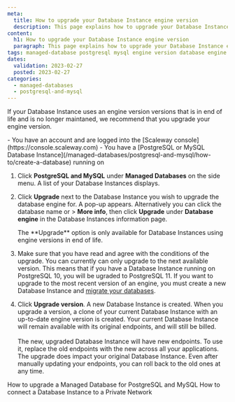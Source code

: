 ```yaml
---
meta:
  title: How to upgrade your Database Instance engine version
  description: This page explains how to upgrade your Database Instance engine to a newer version
content:
  h1: How to upgrade your Database Instance engine version
  paragraph: This page explains how to upgrade your Database Instance engine to a newer version
tags: managed-database postgresql mysql engine version database engine
dates:
  validation: 2023-02-27
  posted: 2023-02-27
categories:
  - managed-databases
  - postgresql-and-mysql
---
```

 
If your Database Instance uses an engine version versions that is in end of life and is no longer maintaned, we recommend that you upgrade your engine version.
 
<Macro id="iam-requirements" />

<Message type="requirement">
  - You have an account and are logged into the [Scaleway console](https://console.scaleway.com)
  - You have a [PostgreSQL or MySQL Database Instance](/managed-databases/postgresql-and-mysql/how-to/create-a-database) running on 
</Message>

1. Click **PostgreSQL and MySQL** under **Managed Databases** on the side menu. A list of your Database Instances displays.

    <Lightbox src="scaleway-rdb-engine-version-upgrade.webp" alt="List of Database Instances in the Scaleway console. A warning sign displays under the name of the Database Instance that has an engine version in end of life. Next to the warning, an upgrade hyperlink displays" />
2. Click **Upgrade** next to the Database Instance you wish to upgrade the database engine for. A pop-up appears.
    <Message type="tip">
      Alternatively you can click the database name or <Icon name="more" /> > **More info**, then click **Upgrade** under **Database engine** in the Database Instances information page.
    </Message>

    <Message type="note">
      The **Upgrade** option is only available for Database Instances using engine versions in end of life.
    </Message>

    <Lightbox src="scaleway-engine-version-upgrade-pop-up.webp" alt="" />
3. Make sure that you have read and agree with the conditions of the upgrade. 
    <Message type="note">
        You can currently can only upgrade to the next available version. This means that if you have a Database Instance running on PostgreSQL 10, you will be ugraded to PostgreSQL 11. If you want to upgrade to the most recent version of an engine, you must create a new Database Instance and [migrate your databases](https://www.scaleway.com/en/docs/tutorials/migrate-databases-instance/).
    </Message>
4. Click **Upgrade version**. A new Database Instance is created.
    <Message type="important">
      When you upgrade a version, a clone of your current Database Instance with an up-to-date engine version is created. Your current Database Instance will remain available with its original endpoints, and will still be billed.<br /><br />The new, upgraded Database Instance will have new endpoints. To use it, replace the old endpoints with the new across all your applications. The upgrade does impact your original Database Instance. Even after manually updating your endpoints, you can roll back to the old ones at any time.
    </Message> 

<Navigation title="See Also">
  <PreviousButton to="/managed-databases/postgresql-and-mysql/how-to/upgrade-a-database">How to upgrade a Managed Database for PostgreSQL and MySQL</PreviousButton>
  <NextButton to="/managed-databases/postgresql-and-mysql/how-to/connect-database-private-network/">How to connect a Database Instance to a Private Network</NextButton>
</Navigation>



